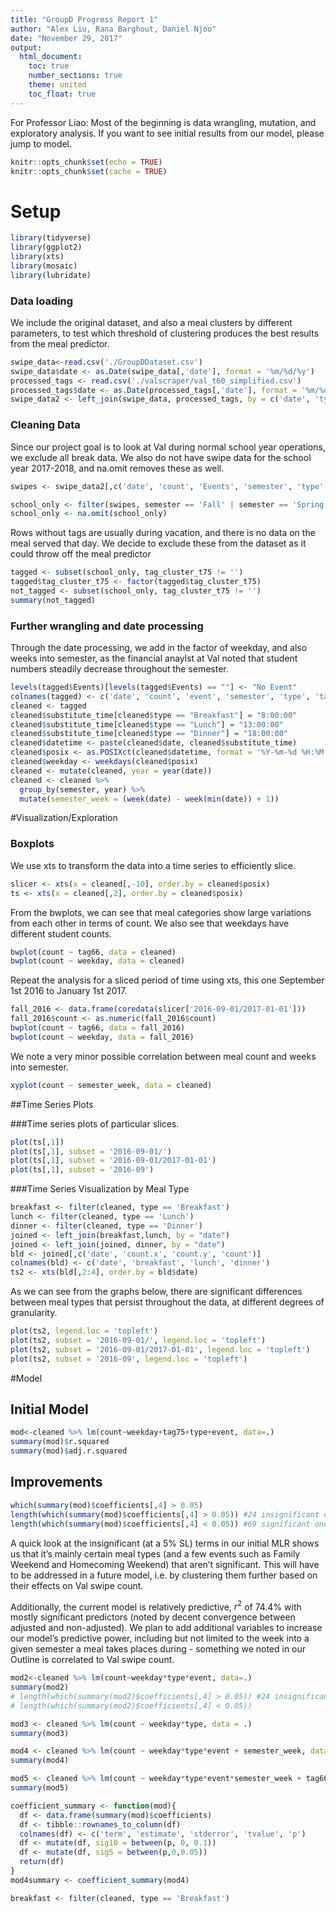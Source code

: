 ```yaml
---
title: "GroupD Progress Report 1"
author: "Alex Liu, Rana Barghout, Daniel Njoo"
date: "November 29, 2017"
output: 
  html_document:
    toc: true
    number_sections: true
    theme: united
    toc_float: true
---
```


For Professor Liao: Most of the beginning is data wrangling, mutation, and exploratory analysis. If you want to see initial results from our model, please jump to model.

```r
knitr::opts_chunk$set(echo = TRUE)
knitr::opts_chunk$set(cache = TRUE)
```

# Setup

```r
library(tidyverse)
library(ggplot2)
library(xts)
library(mosaic)
library(lubridate)
```

### Data loading
We include the original dataset, and also a meal clusters by different parameters, to test which threshold of clustering produces the best results from the meal predictor. 
```r
swipe_data<-read.csv('./GroupDDataset.csv')
swipe_data$date <- as.Date(swipe_data[,'date'], format = '%m/%d/%y')
processed_tags <- read.csv('./valscraper/val_t60_simplified.csv')
processed_tags$date <- as.Date(processed_tags[,'date'], format = '%m/%d/%y')
swipe_data2 <- left_join(swipe_data, processed_tags, by = c('date', 'type'))
```

### Cleaning Data
Since our project goal is to look at Val during normal school year operations, we exclude all break data. We also do not have swipe data for the school year 2017-2018, and na.omit removes these as well. 
```r
swipes <- swipe_data2[,c('date', 'count', 'Events', 'semester', 'type', 'tag_cluster_t75', 'tag_cluster_t69', 'tag_cluster_t66')]

school_only <- filter(swipes, semester == 'Fall' | semester == 'Spring')
school_only <- na.omit(school_only)
```

Rows without tags are usually during vacation, and there is no data on the meal served that day. We decide to exclude these from the dataset as it could throw off the meal predictor
```r
tagged <- subset(school_only, tag_cluster_t75 != '')
tagged$tag_cluster_t75 <- factor(tagged$tag_cluster_t75)
not_tagged <- subset(school_only, tag_cluster_t75 != '')
summary(not_tagged)
```

### Further wrangling and date processing
Through the date processing, we add in the factor of weekday, and also weeks into semester, as the financial anaylst at Val noted that student numbers steadily decrease throughout the semester.

```r
levels(tagged$Events)[levels(tagged$Events) == ""] <- "No Event"
colnames(tagged) <- c('date', 'count', 'event', 'semester', 'type', 'tag75', 'tag69', 'tag66')
cleaned <- tagged
cleaned$substitute_time[cleaned$type == "Breakfast"] = "8:00:00"
cleaned$substitute_time[cleaned$type == "Lunch"] = "13:00:00"
cleaned$substitute_time[cleaned$type == "Dinner"] = "18:00:00"
cleaned$datetime <- paste(cleaned$date, cleaned$substitute_time)
cleaned$posix <- as.POSIXct(cleaned$datetime, format = '%Y-%m-%d %H:%M:%S')
cleaned$weekday <- weekdays(cleaned$posix)
cleaned <- mutate(cleaned, year = year(date))
cleaned <- cleaned %>% 
  group_by(semester, year) %>%
  mutate(semester_week = (week(date) - week(min(date)) + 1))
```

#Visualization/Exploration

### Boxplots

We use xts to transform the data into a time series to efficiently slice.
```r
slicer <- xts(x = cleaned[,-10], order.by = cleaned$posix)
ts <- xts(x = cleaned[,2], order.by = cleaned$posix)
```

From the bwplots, we can see that meal categories show large variations from each other in terms of count. We also see that weekdays have different student counts. 
```r
bwplot(count ~ tag66, data = cleaned)
bwplot(count ~ weekday, data = cleaned)
```

Repeat the analysis for a sliced period of time using xts, this one September 1st 2016 to January 1st 2017.
```r
fall_2016 <- data.frame(coredata(slicer['2016-09-01/2017-01-01']))
fall_2016$count <- as.numeric(fall_2016$count)
bwplot(count ~ tag66, data = fall_2016)
bwplot(count ~ weekday, data = fall_2016)
```

We note a very minor possible correlation between meal count and weeks into semester.
```r
xyplot(count ~ semester_week, data = cleaned)
```

##Time Series Plots

###Time series plots of particular slices. 
```r
plot(ts[,1])
plot(ts[,1], subset = '2016-09-01/')
plot(ts[,1], subset = '2016-09-01/2017-01-01')
plot(ts[,1], subset = '2016-09')
```

###Time Series Visualization by Meal Type
```r
breakfast <- filter(cleaned, type == 'Breakfast')
lunch <- filter(cleaned, type == 'Lunch')
dinner <- filter(cleaned, type == 'Dinner')
joined <- left_join(breakfast,lunch, by = "date")
joined <- left_join(joined, dinner, by = "date")
bld <- joined[,c('date', 'count.x', 'count.y', 'count')]
colnames(bld) <- c('date', 'breakfast', 'lunch', 'dinner')
ts2 <- xts(bld[,2:4], order.by = bld$date)
```

As we can see from the graphs below, there are significant differences between meal types that persist throughout the data, at different degrees of granularity.
```r
plot(ts2, legend.loc = 'topleft')
plot(ts2, subset = '2016-09-01/', legend.loc = 'topleft')
plot(ts2, subset = '2016-09-01/2017-01-01', legend.loc = 'topleft')
plot(ts2, subset = '2016-09', legend.loc = 'topleft')
```

#Model

## Initial Model
```r
mod<-cleaned %>% lm(count~weekday+tag75+type+event, data=.)
summary(mod)$r.squared
summary(mod)$adj.r.squared
```

## Improvements
```r
which(summary(mod)$coefficients[,4] > 0.05)
length(which(summary(mod)$coefficients[,4] > 0.05)) #24 insignificant coefficients
length(which(summary(mod)$coefficients[,4] < 0.05)) #69 significant ones, including all non-meal types
```

A quick look at the insignificant (at a 5% SL) terms in our initial MLR shows us that it's mainly certain meal types (and a few events such as Family Weekend and Homecoming Weekend) that aren't significant. This will have to be addressed in a future model, i.e. by clustering them further based on their effects on Val swipe count.

Additionally, the current model is relatively predictive, $r^2$ of 74.4% with mostly significant predictors (noted by decent convergence between adjusted and non-adjusted). We plan to add additional variables to increase our model's predictive power, including but not limited to the week into a given semester a meal takes places during - something we noted in our Outline is correlated to Val swipe count.

```r
mod2<-cleaned %>% lm(count~weekday*type*event, data=.)
summary(mod2)
# length(which(summary(mod2)$coefficients[,4] > 0.05)) #24 insignificant coefficients
# length(which(summary(mod2)$coefficients[,4] < 0.05)) 
```

```r
mod3 <- cleaned %>% lm(count ~ weekday*type, data = .)
summary(mod3)
```

```r
mod4 <- cleaned %>% lm(count ~ weekday*type*event + semester_week, data = .)
summary(mod4)
```

```r
mod5 <- cleaned %>% lm(count ~ weekday*type*event*semester_week + tag66, data = .)
summary(mod5)
```

```r
coefficient_summary <- function(mod){
  df <- data.frame(summary(mod)$coefficients)
  df <- tibble::rownames_to_column(df)
  colnames(df) <- c('term', 'estimate', 'stderror', 'tvalue', 'p')
  df <- mutate(df, sig10 = between(p, 0, 0.1))
  df <- mutate(df, sig5 = between(p,0,0.05))
  return(df)
}
mod4summary <- coefficient_summary(mod4)

```

```r
breakfast <- filter(cleaned, type == 'Breakfast')
```


